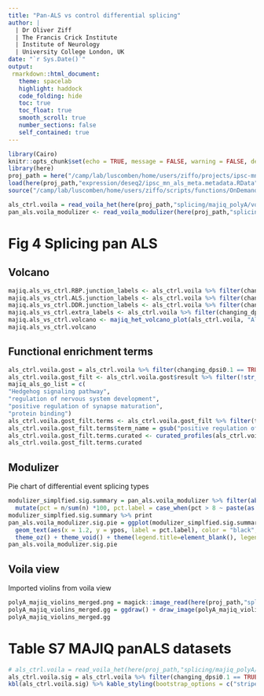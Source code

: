 ```yaml
---
title: "Pan-ALS vs control differential splicing"
author: |
  | Dr Oliver Ziff
  | The Francis Crick Institute
  | Institute of Neurology
  | University College London, UK
date: "`r Sys.Date()`"
output: 
 rmarkdown::html_document:
   theme: spacelab
   highlight: haddock
   code_folding: hide
   toc: true
   toc_float: true
   smooth_scroll: true
   number_sections: false
   self_contained: true  
---
```



```r
library(Cairo)
knitr::opts_chunk$set(echo = TRUE, message = FALSE, warning = FALSE, dev="CairoPNG", dpi=72, fig.height = 8, fig.width = 10)
library(here)
proj_path = here("/camp/lab/luscomben/home/users/ziffo/projects/ipsc-mn-als-meta")
load(here(proj_path,"expression/deseq2/ipsc_mn_als_meta.metadata.RData")) # load metadata before functions to avoid overwriting with old functions
source("/camp/lab/luscomben/home/users/ziffo/scripts/functions/OnDemand_R_functions.R")

als_ctrl.voila = read_voila_het(here(proj_path,"splicing/majiq_polyA/voila-tsv/als_vs_ctrl.tsv"), grp1 = "als", grp2 = "ctrl")
pan_als.voila_modulizer <- read_voila_modulizer(here(proj_path,"splicing/majiq_polyA/modulize/pan_als"), skip_rows = 9)
```


# Fig 4 Splicing pan ALS

## Volcano

```r
majiq.als_vs_ctrl.RBP.junction_labels <- als_ctrl.voila %>% filter(changing_dpsi0.1 == TRUE, gene_name %in% c("YTHDC2", "THOC1", "PRR3", "STAU2", "PTBP3", "SREK1", "POLDIP3")) %>% group_by(gene_name) %>% top_n(2, wt = abs(deltapsi)) %>% pull(lsv_junction_id)
majiq.als_vs_ctrl.ALS.junction_labels <- als_ctrl.voila %>% filter(changing_dpsi0.1 == TRUE, gene_name %in% c(ALS_genes)) %>% group_by(gene_name) %>% top_n(2, wt = abs(deltapsi)) %>% pull(lsv_junction_id)
majiq.als_vs_ctrl.DDR.junction_labels <- als_ctrl.voila %>% filter(changing_dpsi0.1 == TRUE, gene_name %in% p53.DDR.repair_gene_set) %>% group_by(gene_name) %>% top_n(2, wt = abs(deltapsi)) %>% pull(lsv_junction_id)
majiq.als_vs_ctrl.extra_labels <- als_ctrl.voila %>% filter(changing_dpsi0.1 == TRUE, gene_name %in% c("METTL22","LINC00665")) %>% group_by(gene_name) %>% top_n(2, wt = abs(deltapsi)) %>% pull(lsv_junction_id)
majiq.als_vs_ctrl.volcano <- majiq_het_volcano_plot(als_ctrl.voila, "Alternative splicing: pan ALS", numerator = "ALS", denomenator = "CTRL", subtitle = "polyA: 43 CTRL vs 48 ALS", ymax = 5, xmax = 0.32, dpi = 300, junction_labels = c(majiq.als_vs_ctrl.RBP.junction_labels, majiq.als_vs_ctrl.ALS.junction_labels, majiq.als_vs_ctrl.DDR.junction_labels, majiq.als_vs_ctrl.extra_labels))
majiq.als_vs_ctrl.volcano
```

## Functional enrichment terms

```r
als_ctrl.voila.gost = als_ctrl.voila %>% filter(changing_dpsi0.1 == TRUE) %>% distinct(gene_id) %>% pull(gene_id) %>% gost()
als_ctrl.voila.gost_filt <- als_ctrl.voila.gost$result %>% filter(!str_detect(source, "HPA|TF|CORUM")) %>% arrange( -log10(p_value) ) %>% mutate(query = "1")
majiq_als_go_list = c(
"Hedgehog signaling pathway",
"regulation of nervous system development",
"positive regulation of synapse maturation",
"protein binding")
als_ctrl.voila.gost_filt.terms <- als_ctrl.voila.gost_filt %>% filter(term_name %in% majiq_als_go_list)
als_ctrl.voila.gost_filt.terms$term_name = gsub("positive regulation of |regulation of ", "", als_ctrl.voila.gost_filt.terms$term_name) 
als_ctrl.voila.gost_filt.terms.curated <- curated_profiles(als_ctrl.voila.gost_filt.terms, cols = c("forestgreen")) + labs(title = "Splicing functional enrichment") + theme(plot.title=element_text(size=8), strip.text.y.right = element_blank())
als_ctrl.voila.gost_filt.terms.curated
```

## Modulizer

Pie chart of differential event splicing types 

```r
modulizer_simplfied.sig.summary = pan_als.voila_modulizer %>% filter(abs(als_ctrl_het_median_dpsi) > 0.1, als_ctrl_het_tnom < 0.05) %>% count(modulizer_simplified) %>% mutate(modulizer_simplified = gsub("_"," ",modulizer_simplified), modulizer_simplified = fct_reorder(modulizer_simplified, n, .desc = TRUE)) %>% arrange(desc(modulizer_simplified)) %>% 
  mutate(pct = n/sum(n) *100, pct.label = case_when(pct > 8 ~ paste(as.character(n),"\n", as.character(round(pct,1)),"%"), TRUE ~ ""), ypos = cumsum(pct) - 0.5*pct) #%>% print
modulizer_simplfied.sig.summary %>% print
pan_als.voila_modulizer.sig.pie = ggplot(modulizer_simplfied.sig.summary, aes(x = "", y = pct, fill = fct_reorder(modulizer_simplified, n, .desc = TRUE))) + geom_bar(width = 1, stat = "identity", color="white") + coord_polar("y", start=0) + 
  geom_text(aes(x = 1.2, y = ypos, label = pct.label), color = "black", size=2.5) + scale_fill_brewer(palette="Set1") + 
  theme_oz() + theme_void() + theme(legend.title=element_blank(), legend.position = "right", legend.text=element_text(size=7), legend.spacing.y = unit(1, 'mm'), legend.spacing.x = unit(1, 'mm'), legend.key.height = unit(0.4, 'cm'), legend.key.width = unit(0.3, 'cm')) + guides(fill=guide_legend(ncol=1))
pan_als.voila_modulizer.sig.pie
```

## Voila view

Imported violins from voila view

```r
polyA_majiq_violins_merged.png = magick::image_read(here(proj_path,"splicing/majiq/figures/polyA_majiq_violins_merged.png"))
polyA_majiq_violins_merged.gg = ggdraw() + draw_image(polyA_majiq_violins_merged.png)
polyA_majiq_violins_merged.gg
```

# Table S7 MAJIQ panALS datasets

```r
# als_ctrl.voila = read_voila_het(here(proj_path,"splicing/majiq_polyA/voila-tsv/als_vs_ctrl.tsv"), grp1 = "als", grp2 = "ctrl")
als_ctrl.voila.sig = als_ctrl.voila %>% filter(changing_dpsi0.1 == TRUE) %>% select(-contains("percentile"),-contains("changing"),-ucsc_lsv_link) %>% arrange(-abs(deltapsi))
kbl(als_ctrl.voila.sig) %>% kable_styling(bootstrap_options = c("striped", "hover", "condensed", "responsive"), fixed_thead = T) %>% scroll_box(width = "100%", height = "500px")

```
